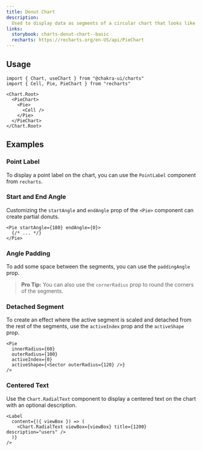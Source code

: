 ```yaml
---
title: Donut Chart
description:
  Used to display data as segments of a circular chart that looks like a donut
links:
  storybook: charts-donut-chart--basic
  recharts: https://recharts.org/en-US/api/PieChart
---
```


<ExampleTabs name="charts/donut-chart-basic" />

## Usage

```tsx
import { Chart, useChart } from "@chakra-ui/charts"
import { Cell, Pie, PieChart } from "recharts"
```

```tsx
<Chart.Root>
  <PieChart>
    <Pie>
      <Cell />
    </Pie>
  </PieChart>
</Chart.Root>
```

## Examples

### Point Label

To display a point label on the chart, you can use the `PointLabel` component
from `recharts`.

<ExampleTabs name="charts/donut-chart-with-point-label" />

### Start and End Angle

Customizing the `startAngle` and `endAngle` prop of the `<Pie>` component can
create partial donuts.

```tsx
<Pie startAngle={180} endAngle={0}>
  {/* ... */}
</Pie>
```

<ExampleTabs name="charts/donut-chart-with-start-and-end-angle" />

### Angle Padding

To add some space between the segments, you can use the `paddingAngle` prop.

> **Pro Tip:** You can also use the `cornerRadius` prop to round the corners of
> the segments.

<ExampleTabs name="charts/donut-chart-with-angle-padding" />

### Detached Segment

To create an effect where the active segment is scaled and detached from the
rest of the segments, use the `activeIndex` prop and the `activeShape` prop.

```tsx /activeIndex/ /activeShape/
<Pie
  innerRadius={60}
  outerRadius={100}
  activeIndex={0}
  activeShape={<Sector outerRadius={120} />}
/>
```

<ExampleTabs name="charts/donut-chart-with-detached-segment" />

### Centered Text

Use the `Chart.RadialText` component to display a centered text on the chart
with an optional description.

```tsx
<Label
  content={({ viewBox }) => (
    <Chart.RadialText viewBox={viewBox} title={1200} description="users" />
  )}
/>
```

<ExampleTabs name="charts/donut-chart-with-centered-text" />
